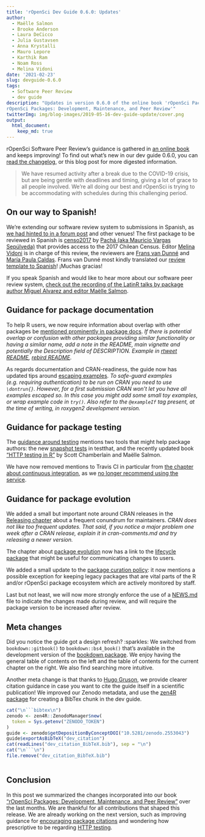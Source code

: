 ```yaml
---
title: 'rOpenSci Dev Guide 0.6.0: Updates'
author:
  - Maëlle Salmon
  - Brooke Anderson
  - Laura DeCicco
  - Julia Gustavsen
  - Anna Krystalli
  - Mauro Lepore
  - Karthik Ram
  - Noam Ross
  - Melina Vidoni
date: '2021-02-23'
slug: devguide-0.6.0
tags:
  - Software Peer Review
  - dev guide
description: "Updates in version 0.6.0 of the online book 'rOpenSci Packages: Development, Maintenance, and Peer Review
rOpenSci Packages: Development, Maintenance, and Peer Review'"
twitterImg: img/blog-images/2019-05-16-dev-guide-update/cover.png
output: 
  html_document:
    keep_md: true
---
```


rOpenSci Software Peer Review's guidance is gathered in [an online book](https://devguide.ropensci.org/) and keeps improving!
To find out what's new in our dev guide 0.6.0, you can [read the changelog](https://devguide.ropensci.org/booknews.html), 
or this blog post for more digested information.

> We have resumed activity after a break due to the COVID-19 crisis, but are being gentle with deadlines and timing, giving a lot of grace to all people involved. We're all doing our best and rOpenSci is trying to be accommodating with schedules during this challenging period.

## On our way to Spanish!

We're extending our software review system to submissions in Spanish, as [we had hinted to in a forum post](https://discuss.ropensci.org/t/language-documentation-for-a-package/2221/3) and other venues!
The first package to be reviewed in Spanish is [
censo2017](https://github.com/ropensci/software-review/issues/414) by [Pachá (aka Mauricio Vargas Sepúlveda)](/author/pachá-aka-mauricio-vargas-sepúlveda/) that provides access to the 2017 Chilean Census.
Editor [Melina Vidoni](/blog/2019/01/31/more_editors/) is in charge of this review, the reviewers are [Frans van Dunné](https://github.com/FvD) and [María Paula Caldas](https://www.mpaulacaldas.com/).
Frans van Dunné most kindly translated our [review template to Spanish](https://devguide.ropensci.org/reviewtemplatees.html)!
¡Muchas gracias!

If you speak Spanish and would like to hear more about our software peer review system, [check out the recording of the LatinR talks by package author Miguel Alvarez and editor Maëlle Salmon](/events/latinr-2020/).

## Guidance for package documentation

To help R users, we now require information about overlap with other packages be [mentioned prominently in package docs](https://devguide.ropensci.org/building.html#general).
_If there is potential overlap or confusion with other packages providing similar functionality or having a similar name, add a note in the README, main vignette and potentially the Description field of DESCRIPTION. Example in [rtweet README](https://docs.ropensci.org/rtweet/), [rebird README](https://docs.ropensci.org/rebird/#auk-vs-rebird)._

As regards documentation and CRAN-readiness, the guide now has updated tips around [escaping examples](https://devguide.ropensci.org/building.html#examples).
_To safe-guard examples (e.g. requiring authentication) to be run on CRAN you need to use `\dontrun{}`. However, for a first submission CRAN won’t let you have all examples escaped so. In this case you might add some small toy examples, or wrap example code in `try()`. Also refer to the `@exampleIf` tag present, at the time of writing, in roxygen2 development version._

## Guidance for package testing

The [guidance around testing](https://devguide.ropensci.org/building.html#testing) mentions two tools that might help package authors: the new [snapshot tests](https://testthat.r-lib.org/articles/snapshotting.html) in testthat, and the recently updated book ["HTTP testing in R"](/blog/2021/01/26/http-testing-book/) by Scott Chamberlain and Maëlle Salmon.

We have now removed mentions to Travis CI in particular from [the chapter about continuous integration](https://devguide.ropensci.org/ci.html), as we [no longer recommend using the service](/technotes/2020/11/19/moving-away-travis/).

## Guidance for package evolution

We added a small but important note around CRAN releases in the [Releasing chapter](https://devguide.ropensci.org/releasing.html#releasing-1) about a frequent conundrum for maintainers.
_CRAN does not like too frequent updates. That said, if you notice a major problem one week after a CRAN release, explain it in cran-comments.md and try releasing a newer version._

The chapter about [package evolution](https://devguide.ropensci.org/evolution.html) now has a link to the [lifecycle package](https://lifecycle.r-lib.org/articles/lifecycle.html) that might be useful for communicating changes to users.

We added a small update to the [package curation policy](https://devguide.ropensci.org/curationpolicy.html#legacy-acquired-packages): it now mentions a possible exception for keeping legacy packages that are vital parts of the R and/or rOpenSci package ecosystem which are actively monitored by staff. 

Last but not least, we will now more strongly enforce the use of a [NEWS.md](https://devguide.ropensci.org/releasing.html#news) file to indicate the changes made during review, and will require the package version to be increased after review.

## Meta changes

Did you notice the guide got a design refresh? :sparkles:
We switched from `bookdown::gitbook()` to `bookdown::bs4_book()` that's available in the development version of the [bookdown package](https://github.com/rstudio/bookdown/).
We enjoy having the general table of contents on the left and the table of contents for the current chapter on the right.
We also find searching more intuitive.

Another meta change is that thanks to [Hugo Gruson](https://github.com/Bisaloo), we provide clearer citation guidance in case you want to cite the guide itself in a scientific publication!
We improved our Zenodo metadata, and use the [zen4R package](v) for creating a BibTex chunk in the dev guide.

```r
cat("\n```bibtex\n")
zenodo <- zen4R::ZenodoManager$new(
  token = Sys.getenv("ZENODO_TOKEN")
)
guide <- zenodo$getDepositionByConceptDOI("10.5281/zenodo.2553043")
guide$exportAsBibTeX("dev_citation")
cat(readLines("dev_citation_BibTeX.bib"), sep = "\n")
cat("\n```\n")
file.remove("dev_citation_BibTeX.bib")
```

```r
```

## Conclusion

In this post we summarized the changes incorporated into our book ["rOpenSci Packages: Development, Maintenance, and Peer Review"](https://devguide.ropensci.org/) over the last months. 
We are thankful for all contributions that shaped this release. 
We are already working on the next version, such as improving guidance for [encouraging package citations](/blog/2021/02/16/package-citation/) and wondering how prescriptive to be regarding [HTTP testing](/blog/2021/01/26/http-testing-book/).
